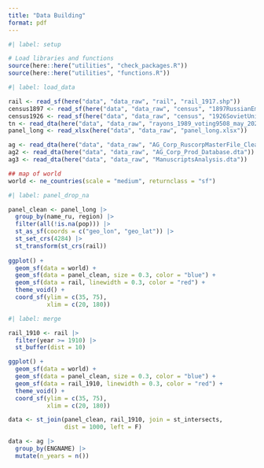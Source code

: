 ```yaml
---
title: "Data Building"
format: pdf
---
```


```r
#| label: setup

# Load libraries and functions
source(here::here("utilities", "check_packages.R"))
source(here::here("utilities", "functions.R"))
```

```r
#| label: load_data

rail <- read_sf(here("data", "data_raw", "rail", "rail_1917.shp"))
census1897 <- read_sf(here("data", "data_raw", "census", "1897RussianEmpire.shp"))
census1926 <- read_sf(here("data", "data_raw", "census", "1926SovietUnion.shp"))
tn <- read_dta(here("data", "data_raw", "rayons_1989_voting9508_may_2023.dta"))
panel_long <- read_xlsx(here("data", "data_raw", "panel_long.xlsx"))

ag <- read_dta(here("data", "data_raw", "AG_Corp_RuscorpMasterFile_Cleaned.dta"))
ag2 <- read_dta(here("data", "data_raw", "AG_Corp_Prod_Database.dta"))
ag3 <- read_dta(here("data", "data_raw", "ManuscriptsAnalysis.dta"))

## map of world
world <- ne_countries(scale = "medium", returnclass = "sf")
```



```r
#| label: panel_drop_na

panel_clean <- panel_long |> 
  group_by(name_ru, region) |> 
  filter(all(!is.na(pop))) |> 
  st_as_sf(coords = c("geo_lon", "geo_lat")) |> 
  st_set_crs(4284) |> 
  st_transform(st_crs(rail))
  
ggplot() +
  geom_sf(data = world) +
  geom_sf(data = panel_clean, size = 0.3, color = "blue") +
  geom_sf(data = rail, linewidth = 0.3, color = "red") +
  theme_void() +
  coord_sf(ylim = c(35, 75),
           xlim = c(20, 180))
```

```r
#| label: merge

rail_1910 <- rail |> 
  filter(year >= 1910) |> 
  st_buffer(dist = 10)

ggplot() +
  geom_sf(data = world) +
  geom_sf(data = panel_clean, size = 0.3, color = "blue") +
  geom_sf(data = rail_1910, linewidth = 0.3, color = "red") +
  theme_void() +
  coord_sf(ylim = c(35, 75),
           xlim = c(20, 180))

data <- st_join(panel_clean, rail_1910, join = st_intersects, 
                dist = 1000, left = F)
```


```r

data <- ag |> 
  group_by(ENGNAME) |> 
  mutate(n_years = n())
```

